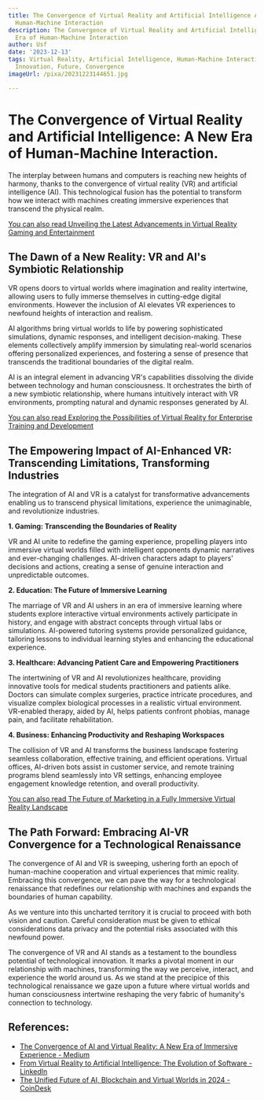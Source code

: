 ```yaml
---
title: The Convergence of Virtual Reality and Artificial Intelligence A New Era of
  Human-Machine Interaction
description: The Convergence of Virtual Reality and Artificial Intelligence A New
  Era of Human-Machine Interaction
author: Usf
date: '2023-12-13'
tags: Virtual Reality, Artificial Intelligence, Human-Machine Interaction, Technology,
  Innovation, Future, Convergence
imageUrl: /pixa/20231223144651.jpg

---
```

# The Convergence of Virtual Reality and Artificial Intelligence: A New Era of  Human-Machine  Interaction.

The  interplay between humans and computers  is reaching new heights  of harmony, thanks to the convergence of virtual reality (VR)  and artificial intelligence (AI). This technological fusion has the potential to transform how we  interact with machines creating immersive experiences that transcend the  physical realm.

[You can also read Unveiling the Latest Advancements in Virtual Reality Gaming  and Entertainment](Unveiling%20the%20Latest%20Advancements%20in%20Virtual%20Reality%20Gaming%20and%20Entertainment)


## The Dawn of a New Reality: VR and AI's Symbiotic Relationship

VR opens doors to virtual worlds where imagination and reality intertwine, allowing users to fully immerse themselves in  cutting-edge digital environments. However the inclusion  of AI elevates  VR experiences  to newfound heights of interaction and realism.

AI algorithms bring  virtual worlds to life by powering sophisticated simulations, dynamic responses, and intelligent decision-making. These elements collectively amplify immersion by simulating  real-world scenarios  offering personalized experiences, and fostering a sense of presence  that transcends the traditional boundaries of the digital realm.

AI is  an integral element in advancing VR's capabilities dissolving  the divide between technology and human consciousness. It orchestrates the birth of a  new symbiotic  relationship, where humans intuitively interact with VR environments, prompting natural and dynamic  responses generated by AI.

[You can also read Exploring the Possibilities of Virtual Reality for Enterprise Training and Development](Exploring%20the%20Possibilities%20of%20Virtual%20Reality%20for%20Enterprise%20Training%20and%20Development)


## The Empowering Impact of AI-Enhanced  VR: Transcending Limitations, Transforming Industries

The integration of  AI and VR is  a catalyst for transformative advancements enabling us to transcend  physical limitations, experience the unimaginable, and revolutionize industries.

**1. Gaming: Transcending the Boundaries of Reality**

VR and AI unite to redefine the gaming  experience, propelling players into immersive virtual worlds filled with intelligent opponents dynamic narratives  and ever-changing challenges. AI-driven characters adapt to players' decisions and actions, creating a sense of genuine interaction and unpredictable outcomes.

**2. Education: The Future of Immersive Learning**

The marriage  of VR and AI ushers in  an era of immersive learning where students explore interactive virtual environments actively participate in history, and engage with abstract concepts through virtual  labs or simulations. AI-powered tutoring  systems provide  personalized guidance, tailoring lessons to individual learning styles and enhancing the educational experience.

**3.  Healthcare: Advancing  Patient Care and Empowering Practitioners**

The intertwining of VR and AI  revolutionizes healthcare, providing innovative tools for medical students practitioners and patients alike. Doctors can simulate complex surgeries, practice intricate procedures, and visualize complex biological processes in a realistic virtual environment. VR-enabled therapy,  aided  by AI, helps patients confront phobias, manage pain, and facilitate  rehabilitation.

**4. Business: Enhancing Productivity and Reshaping Workspaces**

The collision of VR and AI transforms the business  landscape fostering seamless collaboration, effective training, and efficient operations. Virtual offices, AI-driven  bots assist in customer service, and remote training programs blend seamlessly into VR settings, enhancing employee engagement knowledge retention, and overall productivity.

[You can  also read The Future of  Marketing in a Fully Immersive Virtual Reality Landscape](The%20Future%20of%20Marketing%20in%20a%20Fully%20Immersive%20Virtual%20Reality%20Landscape)


##  The Path Forward: Embracing AI-VR Convergence for  a Technological Renaissance

The convergence  of AI and VR is sweeping, ushering forth an epoch of human-machine cooperation and virtual experiences  that mimic reality. Embracing this convergence,  we can pave the  way for a technological  renaissance that redefines our relationship with machines and  expands the boundaries of human capability.

As we venture into this uncharted territory  it is crucial to proceed with both vision and caution. Careful consideration must be  given to ethical considerations data privacy and the potential  risks associated with this  newfound power.

The convergence of VR and AI stands as a testament  to the boundless potential  of technological innovation. It marks a pivotal moment in our relationship with machines, transforming the way we perceive, interact, and experience the world around us. As we  stand at the precipice of this  technological renaissance we gaze  upon a  future where virtual worlds and human consciousness intertwine reshaping the very fabric of humanity's connection to  technology.

## References:
- [The Convergence of AI and Virtual Reality: A New Era of Immersive Experience - Medium](https://medium.com/aimonks/the-convergence-of-ai-and-virtual-reality-a-new-era-of-immersive-experience-89f7967a5f1f)
- [From Virtual Reality to Artificial Intelligence: The Evolution of Software - LinkedIn](https://www.linkedin.com/pulse/from-virtual-reality-artificial-intelligence-evolution-software)
- [The Unified Future of AI, Blockchain and Virtual Worlds in 2024 - CoinDesk](https://www.coindesk.com/consensus-magazine/2023/12/22/the-unified-future-of-ai-blockchain-and-virtual-worlds-in-2024/)
